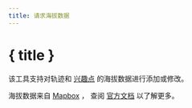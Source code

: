 ```yaml
---
title: 请求海拔数据
---
```


<script>
</script>

# <MountainSnow size="24" class="inline-block" style="margin-bottom: 5px" /> { title }

该工具支持对轨迹和 [兴趣点](../gpx) 的海拔数据进行添加或修改。

<div class="flex flex-row justify-center">
    <Elevation class="text-foreground p-3 border rounded-md shadow-lg" />
</div>

<DocsNote>

海拔数据来自 <a href="https://mapbox.com" target="_blank">Mapbox</a> ，
查阅 <a href="https://docs.mapbox.com/data/tilesets/reference/mapbox-terrain-dem-v1/#elevation-data" target="_blank">官方文档</a> 以了解更多。

</DocsNote>
